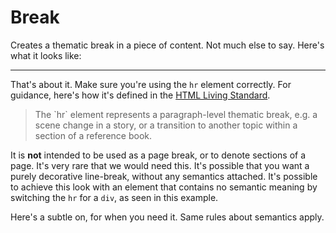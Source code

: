 
<Meta title="Components/Raspberry Pi/Break" />

# Break

Creates a thematic break in a piece of content. Not much else to say. Here's what it looks like:

<Story name="Vanilla">
  <hr className="sc-rp-break" />
</Story>

That's about it. Make sure you're using the `hr` element correctly. For guidance, here's how it's defined in the [HTML Living Standard](https://html.spec.whatwg.org/multipage/grouping-content.html#the-hr-element).

<blockquote>
  The `hr` element represents a paragraph-level thematic break, e.g. a scene
  change in a story, or a transition to another topic within a section of a
  reference book.
</blockquote>

It is **not** intended to be used as a page break, or to denote sections of a page. It's very rare that we would need this. It's possible that you want a purely decorative line-break, without any semantics attached. It's possible to achieve this look with an element that contains no semantic meaning by switching the `hr` for a `div`, as seen in this example.

<Story name="Non-Semantic">
  <div className="sc-rp-break"></div>
</Story>

Here's a subtle on, for when you need it. Same rules about semantics apply.

<Story name="Subtle">
  <div className="sc-rp-break sc-rp-break--subtle"></div>
</Story>
